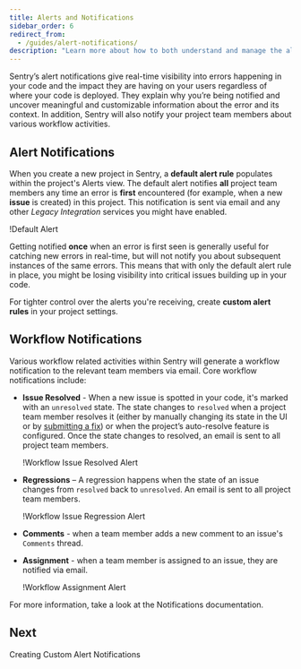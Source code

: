 ```yaml
---
title: Alerts and Notifications
sidebar_order: 6
redirect_from:
  - /guides/alert-notifications/
description: "Learn more about how to both understand and manage the alerts and notifications that give real-time visibility into errors happening in your code."
---
```


Sentry’s alert notifications give real-time visibility into errors happening in your code and the impact they are having on your users regardless of where your code is deployed. They explain why you’re being notified and uncover meaningful and customizable information about the error and its context. In addition, Sentry will also notify your project team members about various workflow activities.

## **Alert Notifications**

When you create a new project in Sentry, a **default alert rule** populates within the project's Alerts view. The default alert notifies **all** project team members any time an error is **first** encountered (for example, when a new **issue** is created) in this project. This notification is sent via email and any other _Legacy Integration_ services you might have enabled.

!<Link to="alerts_notifications_01.png">Default Alert</Link>

Getting notified **once** when an error is first seen is generally useful for catching new errors in real-time, but will not notify you about subsequent instances of the same errors. This means that with only the default alert rule in place, you might be losing visibility into critical issues building up in your code.

For tighter control over the alerts you're receiving, create **custom alert rules** in your project settings.

## **Workflow Notifications**

Various workflow related activities within Sentry will generate a workflow notification to the relevant team members via email. Core workflow notifications include:

- **Issue Resolved** - When a new issue is spotted in your code, it's marked with an `unresolved` state. The state changes to `resolved` when a project team member resolves it (either by manually changing its state in the UI or by [submitting a fix](/workflow/releases/#after-associating-commits)) or when the project’s auto-resolve feature is configured. Once the state changes to resolved, an email is sent to all project team members.

  !<Link to="alerts_notifications_04.png">Workflow Issue Resolved Alert</Link>

- **Regressions** – A regression happens when the state of an issue changes from `resolved` back to `unresolved`. An email is sent to all project team members.

  !<Link to="alerts_notifications_05.png">Workflow Issue Regression Alert</Link>

- **Comments** - when a team member adds a new comment to an issue's `Comments` thread.

- **Assignment** - when a team member is assigned to an issue, they are notified via email.

  !<Link to="alerts_notifications_03.png">Workflow Assignment Alert</Link>

For more information, take a look at the <Link to="/workflow/notifications/">Notifications</Link> documentation.

## Next

<Link to="/guides/alert-notifications/creating-custom-rules/">Creating Custom Alert Notifications</Link>
